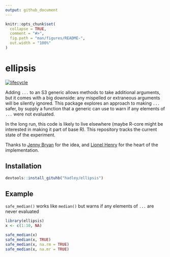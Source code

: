 ```yaml
---
output: github_document
---
```


<!-- README.md is generated from README.Rmd. Please edit that file -->

```r
knitr::opts_chunk$set(
  collapse = TRUE,
  comment = "#>",
  fig.path = "man/figures/README-",
  out.width = "100%"
)
```
# ellipsis
[![lifecycle](https://img.shields.io/badge/lifecycle-experimental-orange.svg)](https://www.tidyverse.org/lifecycle/#experimental)

Adding `...` to an S3 generic allows methods to take additional arguments, but it comes with a big downside: any mispelled or extraneous arguments will be silently ignored. This package explores an approach to making `...` safer, by supply a function that a generic can use to warn if any elements of `...` were not evaluated.

In the long run, this code is likely to live elsewhere (maybe R-core might be interested in making it part of base R). This repository tracks the current state of the experiment.

Thanks to [Jenny Bryan](http://github.com/jennybc) for the idea, and [Lionel Henry](http://github.com/lionel-) for the heart of the implementation.

## Installation

``` r
devtools::install_gituhb("hadley/ellipsis")
```

## Example

`safe_median()` works like `median()` but warns if any elements of `...` are never evaluated

```r
library(ellipsis)
x <- c(1:10, NA)

safe_median(x)
safe_median(x, TRUE)
safe_median(x, na.rm = TRUE)
safe_median(x, na.mr = TRUE)
```
